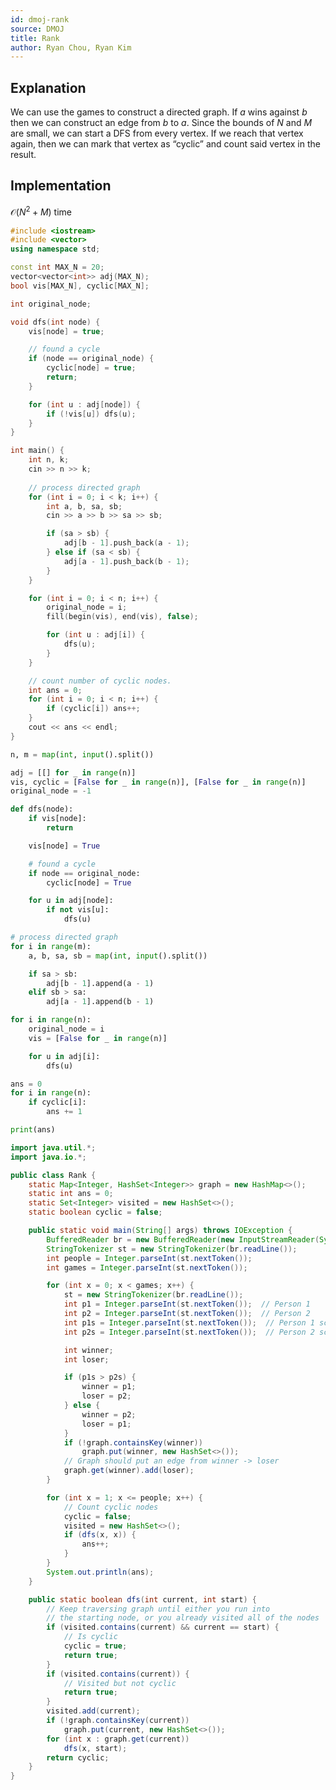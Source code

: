 ```yaml
---
id: dmoj-rank
source: DMOJ
title: Rank
author: Ryan Chou, Ryan Kim
---
```


## Explanation
We can use the games to construct a directed graph. If $a$ wins against $b$ then we can construct an edge from $b$ to $a$. Since the bounds of $N$ and $M$ are small, we can start a DFS from every vertex. If we reach that vertex again, then we can mark that vertex as “cyclic” and count said vertex in the result.

## Implementation
$\mathcal{O}(N^2 + M)$ time

<LanguageSection>
<CPPSection>

```cpp
#include <iostream>
#include <vector>
using namespace std;

const int MAX_N = 20;
vector<vector<int>> adj(MAX_N);
bool vis[MAX_N], cyclic[MAX_N];

int original_node;

void dfs(int node) {
	vis[node] = true;

	// found a cycle
	if (node == original_node) {
		cyclic[node] = true;
		return;
	}

	for (int u : adj[node]) {
		if (!vis[u]) dfs(u);
	}
}

int main() {
	int n, k;
	cin >> n >> k;
	
	// process directed graph
	for (int i = 0; i < k; i++) {
		int a, b, sa, sb;
		cin >> a >> b >> sa >> sb;

		if (sa > sb) {
			adj[b - 1].push_back(a - 1);
		} else if (sa < sb) {
			adj[a - 1].push_back(b - 1);
		}
	}

	for (int i = 0; i < n; i++) {
		original_node = i;
		fill(begin(vis), end(vis), false);

		for (int u : adj[i]) {
			dfs(u);
		}
	}

	// count number of cyclic nodes.
	int ans = 0;
	for (int i = 0; i < n; i++) {
		if (cyclic[i]) ans++;
	}
	cout << ans << endl;
}
```
</CPPSection>

<PySection>

```py
n, m = map(int, input().split())

adj = [[] for _ in range(n)]
vis, cyclic = [False for _ in range(n)], [False for _ in range(n)]
original_node = -1

def dfs(node):
	if vis[node]: 
		return

	vis[node] = True

	# found a cycle
	if node == original_node:
		cyclic[node] = True

	for u in adj[node]:
		if not vis[u]: 
			dfs(u)

# process directed graph
for i in range(m):
	a, b, sa, sb = map(int, input().split())

	if sa > sb:
		adj[b - 1].append(a - 1)
	elif sb > sa:
		adj[a - 1].append(b - 1)

for i in range(n):
	original_node = i
	vis = [False for _ in range(n)]

	for u in adj[i]:
		dfs(u)

ans = 0
for i in range(n):
	if cyclic[i]:
		ans += 1

print(ans)
```
</PySection>

<JavaSection>
	
```java
import java.util.*;
import java.io.*;

public class Rank {
	static Map<Integer, HashSet<Integer>> graph = new HashMap<>();
	static int ans = 0;
	static Set<Integer> visited = new HashSet<>();
	static boolean cyclic = false;

	public static void main(String[] args) throws IOException {
		BufferedReader br = new BufferedReader(new InputStreamReader(System.in));
		StringTokenizer st = new StringTokenizer(br.readLine());
		int people = Integer.parseInt(st.nextToken());
		int games = Integer.parseInt(st.nextToken());

		for (int x = 0; x < games; x++) {
			st = new StringTokenizer(br.readLine());
			int p1 = Integer.parseInt(st.nextToken());  // Person 1
			int p2 = Integer.parseInt(st.nextToken());  // Person 2
			int p1s = Integer.parseInt(st.nextToken());  // Person 1 score
			int p2s = Integer.parseInt(st.nextToken());  // Person 2 score

			int winner;
			int loser;

			if (p1s > p2s) {
				winner = p1;
				loser = p2;
			} else {
				winner = p2;
				loser = p1;
			}
			if (!graph.containsKey(winner))
				graph.put(winner, new HashSet<>());
			// Graph should put an edge from winner -> loser
			graph.get(winner).add(loser);
		}

		for (int x = 1; x <= people; x++) {
			// Count cyclic nodes
			cyclic = false;
			visited = new HashSet<>();
			if (dfs(x, x)) {
				ans++;
			}
		}
		System.out.println(ans);
	}

	public static boolean dfs(int current, int start) {
		// Keep traversing graph until either you run into 
		// the starting node, or you already visited all of the nodes
		if (visited.contains(current) && current == start) {
			// Is cyclic
			cyclic = true;
			return true;
		}
		if (visited.contains(current)) {
			// Visited but not cyclic
			return true;
		}
		visited.add(current);
		if (!graph.containsKey(current))
			graph.put(current, new HashSet<>());
		for (int x : graph.get(current))
			dfs(x, start);
		return cyclic;
	}
}
```
</JavaSection>
</LanguageSection>
